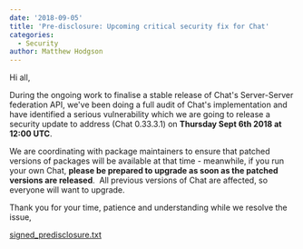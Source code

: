 ```yaml
---
date: '2018-09-05'
title: 'Pre-disclosure: Upcoming critical security fix for Chat'
categories:
  - Security
author: Matthew Hodgson
---
```


Hi all,


During the ongoing work to finalise a stable release of Chat's Server-Server federation API, we've been doing a full audit of Chat's implementation and have identified a serious vulnerability which we are going to release a security update to address (Chat 0.33.3.1) on 
<b>Thursday Sept 6th 2018 at 12:00 UTC</b>.


We are coordinating with package maintainers to ensure that patched versions of packages will be available at that time - meanwhile, if you run your own Chat, <strong>please be prepared to upgrade as soon as the patched versions are released</strong>.  All previous versions of Chat are affected, so everyone will want to upgrade.


Thank you for your time, patience and understanding while we resolve the issue,


<a href="/blog/wp-content/uploads/2018/09/signed_disclosure.txt">signed_predisclosure.txt</a>